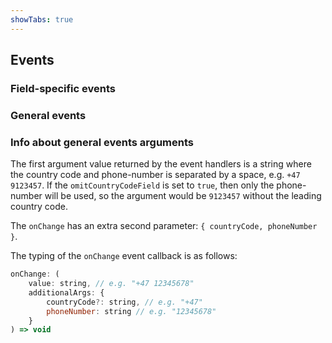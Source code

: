 ```yaml
---
showTabs: true
---
```



## Events

### Field-specific events

<PropertiesTable props={phoneNumberEvents} />

### General events

<PropertiesTable props={fieldEvents} />

### Info about general events arguments

The first argument value returned by the event handlers is a string where the country code and phone-number is separated by a space, e.g. `+47 9123457`. If the `omitCountryCodeField` is set to `true`, then only the phone-number will be used, so the argument would be `9123457` without the leading country code.

The `onChange` has an extra second parameter: `{ countryCode, phoneNumber }`.

The typing of the `onChange` event callback is as follows:

```jsx
onChange: (
    value: string, // e.g. "+47 12345678"
    additionalArgs: {
        countryCode?: string, // e.g. "+47"
        phoneNumber: string // e.g. "12345678"
    }
) => void
```

